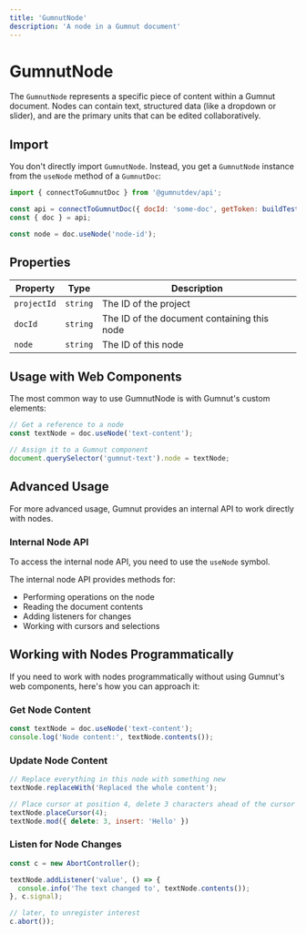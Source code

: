 ```yaml
---
title: 'GumnutNode'
description: 'A node in a Gumnut document'
---
```


# GumnutNode

The `GumnutNode` represents a specific piece of content within a Gumnut document. Nodes can contain text, structured data (like a dropdown or slider), and are the primary units that can be edited collaboratively.

## Import

You don't directly import `GumnutNode`.
Instead, you get a `GumnutNode` instance from the `useNode` method of a `GumnutDoc`:

```javascript
import { connectToGumnutDoc } from '@gumnutdev/api';

const api = connectToGumnutDoc({ docId: 'some-doc', getToken: buildTestToken('user-123') });
const { doc } = api;

const node = doc.useNode('node-id');
```

## Properties

| Property | Type | Description |
| -------- | ---- | ----------- |
| `projectId` | `string` | The ID of the project |
| `docId` | `string` | The ID of the document containing this node |
| `node` | `string` | The ID of this node |

## Usage with Web Components

The most common way to use GumnutNode is with Gumnut's custom elements:

```javascript
// Get a reference to a node
const textNode = doc.useNode('text-content');

// Assign it to a Gumnut component
document.querySelector('gumnut-text').node = textNode;
```

## Advanced Usage

For more advanced usage, Gumnut provides an internal API to work directly with nodes.

### Internal Node API

To access the internal node API, you need to use the `useNode` symbol.

The internal node API provides methods for:

- Performing operations on the node
- Reading the document contents
- Adding listeners for changes
- Working with cursors and selections

## Working with Nodes Programmatically

If you need to work with nodes programmatically without using Gumnut's web components, here's how you can approach it:

### Get Node Content

```javascript
const textNode = doc.useNode('text-content');
console.log('Node content:', textNode.contents());
```

### Update Node Content

```javascript
// Replace everything in this node with something new
textNode.replaceWith('Replaced the whole content');

// Place cursor at position 4, delete 3 characters ahead of the cursor and then insert 'Hello'
textNode.placeCursor(4);
textNode.mod({ delete: 3, insert: 'Hello' })
```

### Listen for Node Changes

```javascript
const c = new AbortController();

textNode.addListener('value', () => {
  console.info('The text changed to', textNode.contents());
}, c.signal);

// later, to unregister interest
c.abort());
```
